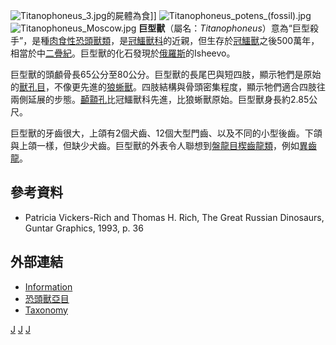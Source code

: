 {{Otheruses|subject=巨型獸（''Titanophoneus''）|other=巨形獸（''Brithopus''）|巨形獸}}
{{Automatic taxobox
| taxon = Titanophoneus
| authority = [[伊凡·埃夫雷莫夫|Efremov]], 1938
| fossil_range = {{fossil_range|268|265}}[[二疊紀|二疊紀]]中期
| image = Titanophoneus_BW.jpg
| image_caption = 巨型獸的重建圖
| subdivision_ranks = [[種|種]]
| subdivision = 
*'''阿达曼巨型獸 ''T. potens''''' <small>Efremov, 1938<br></small>
*'''博滕斯巨型獸 ''T. admanteus'''''
}}

[[File:Titanophoneus_3.jpg|thumb]]的屍體為食]]
[[File:Titanophoneus_potens_(fossil).jpg|thumb]]
[[File:Titanophoneus_Moscow.jpg|thumb]]
'''巨型獸'''（屬名：''Titanophoneus''）意為“巨型殺手”，是種[[肉食性|肉食性]][[恐頭獸類|恐頭獸類]]，是[[冠鱷獸科|冠鱷獸科]]的近親，但生存於[[冠鱷獸|冠鱷獸]]之後500萬年，相當於中[[二疊紀|二疊紀]]。巨型獸的化石發現於[[俄羅斯|俄羅斯]]的Isheevo。

巨型獸的頭顱骨長65公分至80公分。巨型獸的長尾巴與短四肢，顯示牠們是原始的[[獸孔目|獸孔目]]，不像更先進的[[狼蜥獸|狼蜥獸]]。四肢結構與骨頭密集程度，顯示牠們適合四肢往兩側延展的步態。[[顳顬孔|顳顬孔]]比冠鱷獸科先進，比狼蜥獸原始。巨型獸身長約2.85公尺。

巨型獸的牙齒很大，上頜有2個犬齒、12個大型門齒、以及不同的小型後齒。下頜與上頜一樣，但缺少犬齒。巨型獸的外表令人聯想到[[盤龍目|盤龍目]][[楔齒龍類|楔齒龍類]]，例如[[異齒龍|異齒龍]]。

==參考資料==
*Patricia Vickers-Rich and Thomas H. Rich, The Great Russian Dinosaurs, Guntar Graphics, 1993, p. 36

==外部連結==
*[http://www.kheper.net/evolution/therapsida/Brithopodidae.html Information] {{Wayback|url=http://www.kheper.net/evolution/therapsida/Brithopodidae.html |date=20181005181035 }}
*[http://www.kheper.net/evolution/therapsida/Dinocephalia.htm 恐頭獸亞目] {{Wayback|url=http://www.kheper.net/evolution/therapsida/Dinocephalia.htm |date=20160304110632 }}
*[https://web.archive.org/web/20060117192704/http://www.fmnh.helsinki.fi/users/haaramo/Metazoa/Deuterostoma/Chordata/Synapsida/Dinocephalia/Anteosauria.htm Taxonomy]
{{獸孔目|E.}}
{{Taxonbar|from=Q284062}}

[[Category:恐頭獸亞目|J]]
[[Category:二疊紀合弓類|J]]
[[Category:1938年描述的分类群|J]]


{{Synapsida-stub}}